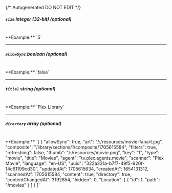 {/* Autogenerated DO NOT EDIT  */}
##### `size` _integer (32-bit) (optional)_
<br/>
**Example:** `5`

---
##### `allowSync` _boolean (optional)_
<br/>
**Example:** `false`

---
##### `title1` _string (optional)_
<br/>
**Example:** `Plex Library`

---
##### `directory` _array (optional)_
<br/>
**Example:** `[
{
"allowSync": true,
"art": "/:/resources/movie-fanart.jpg",
"composite": "/library/sections/1/composite/1705615584",
"filters": true,
"refreshing": false,
"thumb": "/:/resources/movie.png",
"key": "1",
"type": "movie",
"title": "Movies",
"agent": "tv.plex.agents.movie",
"scanner": "Plex Movie",
"language": "en-US",
"uuid": "322a231a-b7f7-49f5-920f-14c61199cd30",
"updatedAt": 1705615634,
"createdAt": 1654131312,
"scannedAt": 1705615584,
"content": true,
"directory": true,
"contentChangedAt": 3192854,
"hidden": 0,
"Location": [
{
"id": 1,
"path": "/movies"
}
]
}
]`


